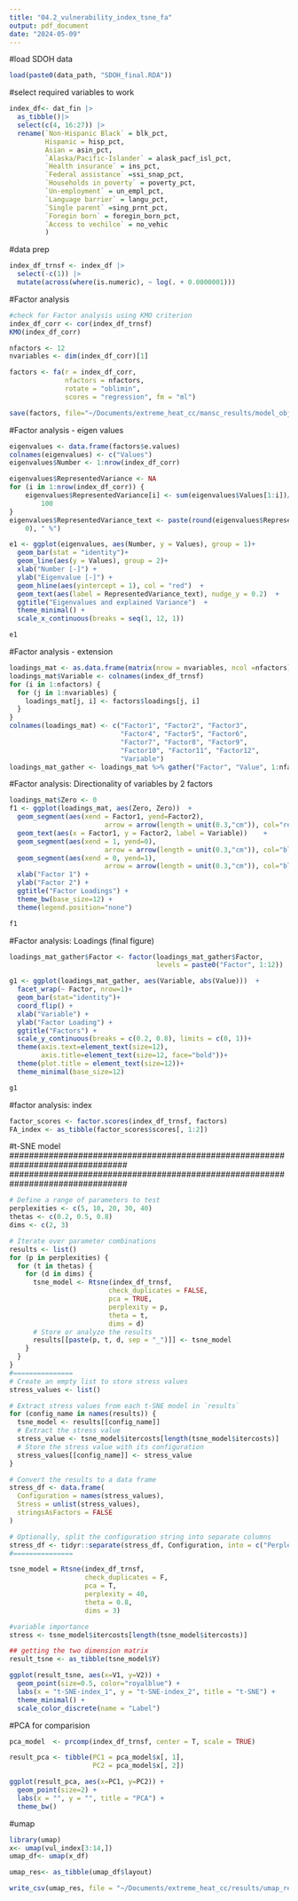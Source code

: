 ```yaml
---
title: "04.2_vulnerability_index_tsne_fa"
output: pdf_document
date: "2024-05-09"
---
```


#load SDOH data
```r
load(paste0(data_path, "SDOH_final.RDA"))
```

#select required variables to work
```r
index_df<- dat_fin |>
  as_tibble()|>
  select(c(4, 16:27)) |>
  rename(`Non-Hispanic Black` = blk_pct,
         Hispanic = hisp_pct,
         Asian = asin_pct,
         `Alaska/Pacific-Islander` = alask_pacf_isl_pct,
         `Health insurance` = ins_pct,
         `Federal assistance` =ssi_snap_pct,
         `Households in poverty` = poverty_pct,
         `Un-employment` = un_empl_pct,
         `Language barrier` = langu_pct,
         `Single parent` =sing_prnt_pct,
         `Foregin born` = foregin_born_pct,
         `Access to vechilce` = no_vehic
         )
```

#data prep
```r
index_df_trnsf <- index_df |> 
  select(-c(1)) |>
  mutate(across(where(is.numeric), ~ log(. + 0.0000001)))

```

#Factor analysis
```r
#check for Factor analysis using KMO criterion
index_df_corr <- cor(index_df_trnsf)
KMO(index_df_corr)

nfactors <- 12
nvariables <- dim(index_df_corr)[1]

factors <- fa(r = index_df_corr, 
              nfactors = nfactors, 
              rotate = "oblimin",
              scores = "regression", fm = "ml")

save(factors, file="~/Documents/extreme_heat_cc/mansc_results/model_obj/efa.rda")
```

#Factor analysis - eigen values
```r
eigenvalues <- data.frame(factors$e.values)
colnames(eigenvalues) <- c("Values")
eigenvalues$Number <- 1:nrow(index_df_corr)

eigenvalues$RepresentedVariance <- NA
for (i in 1:nrow(index_df_corr)) {
    eigenvalues$RepresentedVariance[i] <- sum(eigenvalues$Values[1:i])/sum(eigenvalues$Values) * 
        100
}
eigenvalues$RepresentedVariance_text <- paste(round(eigenvalues$RepresentedVariance, 
    0), " %")

e1 <- ggplot(eigenvalues, aes(Number, y = Values), group = 1)+
  geom_bar(stat = "identity")+
  geom_line(aes(y = Values), group = 2)+
  xlab("Number [-]") +
  ylab("Eigenvalue [-]") + 
  geom_hline(aes(yintercept = 1), col = "red")  + 
  geom_text(aes(label = RepresentedVariance_text), nudge_y = 0.2)  + 
  ggtitle("Eigenvalues and explained Variance")  + 
  theme_minimal() + 
  scale_x_continuous(breaks = seq(1, 12, 1))

e1
```

#Factor analysis - extension
```r
loadings_mat <- as.data.frame(matrix(nrow = nvariables, ncol =nfactors))
loadings_mat$Variable <- colnames(index_df_trnsf)
for (i in 1:nfactors) {
  for (j in 1:nvariables) {
    loadings_mat[j, i] <- factors$loadings[j, i]  
  }
}
colnames(loadings_mat) <- c("Factor1", "Factor2", "Factor3", 
                            "Factor4", "Factor5", "Factor6",
                            "Factor7", "Factor8", "Factor9", 
                            "Factor10", "Factor11", "Factor12",
                            "Variable")
loadings_mat_gather <- loadings_mat %>% gather("Factor", "Value", 1:nfactors)
```

#Factor analysis: Directionality of variables by 2 factors
```r
loadings_mat$Zero <- 0
f1 <- ggplot(loadings_mat, aes(Zero, Zero))  + 
  geom_segment(aes(xend = Factor1, yend=Factor2), 
                        arrow = arrow(length = unit(0.3,"cm")), col="red")  + 
  geom_text(aes(x = Factor1, y = Factor2, label = Variable))    +
  geom_segment(aes(xend = 1, yend=0), 
                        arrow = arrow(length = unit(0.3,"cm")), col="black") + 
  geom_segment(aes(xend = 0, yend=1), 
                        arrow = arrow(length = unit(0.3,"cm")), col="black") +
  xlab("Factor 1") +
  ylab("Factor 2") +
  ggtitle("Factor Loadings") +
  theme_bw(base_size=12) +
  theme(legend.position="none")

f1
```


#Factor analysis: Loadings (final figure)
```r
loadings_mat_gather$Factor <- factor(loadings_mat_gather$Factor, 
                                     levels = paste0("Factor", 1:12))

g1 <- ggplot(loadings_mat_gather, aes(Variable, abs(Value)))  + 
  facet_wrap(~ Factor, nrow=1)+
  geom_bar(stat="identity")+
  coord_flip() +
  xlab("Variable") +
  ylab("Factor Loading") +
  ggtitle("Factors") +
  scale_y_continuous(breaks = c(0.2, 0.8), limits = c(0, 1))+
  theme(axis.text=element_text(size=12),
        axis.title=element_text(size=12, face="bold"))+
  theme(plot.title = element_text(size=12))+
  theme_minimal(base_size=12)

g1
```

#factor analysis: index
```r
factor_scores <- factor.scores(index_df_trnsf, factors)
FA_index <- as_tibble(factor_scores$scores[, 1:2])
```


################################################################################
################################################################################
#t-SNE model
################################################################################
################################################################################
```r
# Define a range of parameters to test
perplexities <- c(5, 10, 20, 30, 40)
thetas <- c(0.2, 0.5, 0.8)
dims <- c(2, 3)

# Iterate over parameter combinations
results <- list()
for (p in perplexities) {
  for (t in thetas) {
    for (d in dims) {
      tsne_model <- Rtsne(index_df_trnsf,
                         check_duplicates = FALSE,
                         pca = TRUE,
                         perplexity = p,
                         theta = t,
                         dims = d)
      # Store or analyze the results
      results[[paste(p, t, d, sep = "_")]] <- tsne_model
    }
  }
}
#===============
# Create an empty list to store stress values
stress_values <- list()

# Extract stress values from each t-SNE model in `results`
for (config_name in names(results)) {
  tsne_model <- results[[config_name]]
  # Extract the stress value
  stress_value <- tsne_model$itercosts[length(tsne_model$itercosts)]
  # Store the stress value with its configuration
  stress_values[[config_name]] <- stress_value
}

# Convert the results to a data frame
stress_df <- data.frame(
  Configuration = names(stress_values),
  Stress = unlist(stress_values),
  stringsAsFactors = FALSE
)

# Optionally, split the configuration string into separate columns
stress_df <- tidyr::separate(stress_df, Configuration, into = c("Perplexity", "Theta", "Dims"), sep = "_")
#===============

tsne_model = Rtsne(index_df_trnsf,
                   check_duplicates = F, 
                   pca = T, 
                   perplexity = 40, 
                   theta = 0.8, 
                   dims = 3)

#variable importance
stress <- tsne_model$itercosts[length(tsne_model$itercosts)]

## getting the two dimension matrix
result_tsne <- as_tibble(tsne_model$Y)  

ggplot(result_tsne, aes(x=V1, y=V2)) +  
  geom_point(size=0.5, color="royalblue") +
  labs(x = "t-SNE-index_1", y = "t-SNE-index_2", title = "t-SNE") + 
  theme_minimal() + 
  scale_color_discrete(name = "Label")
```

#PCA for comparision
```r
pca_model  <- prcomp(index_df_trnsf, center = T, scale = TRUE)

result_pca <- tibble(PC1 = pca_model$x[, 1],
                     PC2 = pca_model$x[, 2])

ggplot(result_pca, aes(x=PC1, y=PC2)) +  
  geom_point(size=2) +
  labs(x = "", y = "", title = "PCA") + 
  theme_bw() 
```

#umap
```r
library(umap)
x<- umap(vul_index[3:14,])
umap_df<- umap(x_df)

umap_res<- as_tibble(umap_df$layout)

write_csv(umap_res, file = "~/Documents/extreme_heat_cc/results/umap_result.csv")
```


